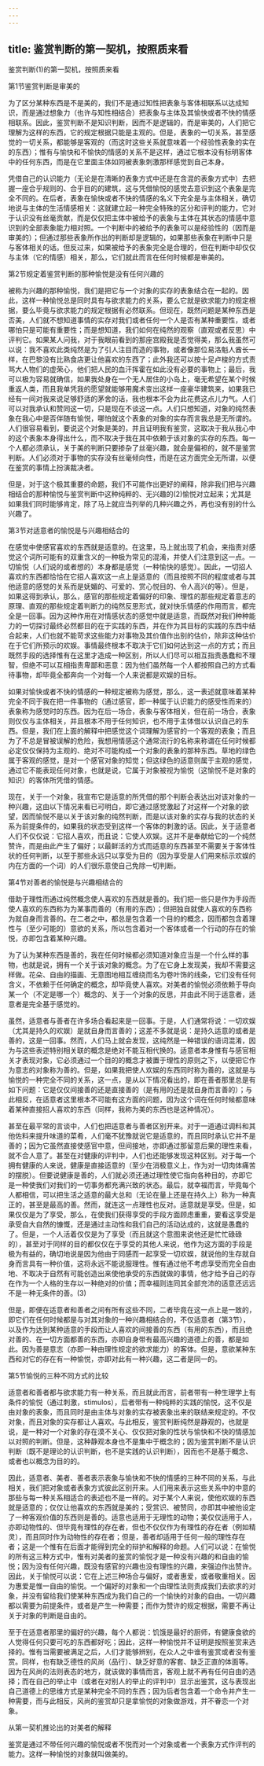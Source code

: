 ```yaml
---
---
---
```

title: 鉴赏判断的第一契机，按照质来看
---




鉴赏判断(1)的第一契机，按照质来看


第1节鉴赏判断是审美的



为了区分某种东西是不是美的，我们不是通过知性把表象与客体相联系以达成知识，而是通过想象力（也许与知性相结合）把表象与主体及其愉快或者不快的情感相联系。因此，鉴赏判断不是知识判断，因而不是逻辑的，而是审美的，人们把它理解为这样的东西，它的规定根据只能是主观的。但是，表象的一切关系，甚至感觉的一切关系，都能够是客观的（而这时这些关系就意味着一个经验性表象的实在的东西）；惟有与愉快和不愉快的情感的关系不是这样，通过它根本没有标明客体中的任何东西，而是在它里面主体如同被表象刺激那样感觉到自己本身。

凭借自己的认识能力（无论是在清晰的表象方式中还是在含混的表象方式中）去把握一座合乎规则的、合乎目的的建筑，这与凭借愉悦的感觉去意识到这个表象是完全不同的。在后者，表象在愉快或者不快的情感的名义下完全是与主体相关，确切地说与主体的生活情感相关：这就建立起一种完全特殊的区分和评判的能力，它对于认识没有丝毫贡献，而是仅仅把主体中被给予的表象与主体在其状态的情感中意识到的全部表象能力相对照。一个判断中的被给予的表象可以是经验性的（因而是审美的）；但通过那些表象所作出的判断却是逻辑的，如果那些表象在判断中只是与客体相关的话。但反过来，如果被给予的表象完全是合理的，但在判断中却仅仅与主体（它的情感）相关，那么，它们就此而言在任何时候都是审美的。

第2节规定着鉴赏判断的那种愉悦是没有任何兴趣的



被称为兴趣的那种愉悦，我们是把它与一个对象的实存的表象结合在一起的。因此，这样一种愉悦总是同时具有与欲求能力的关系，要么它就是欲求能力的规定根据，要么毕竟与欲求能力的规定根据有必然联系。但现在，既然问题是某种东西是否美，人们就不想知道事情的实存对我们或者任何一个人是否有某种重要性，或者哪怕只是可能有重要性；而是想知道，我们如何在纯然的观察（直观或者反思）中评判它。如果某人问我，对于我眼前看到的那座宫殿我是否觉得美，那么我虽然可以说：我不喜欢此类纯然是为了引人注目而造的事物，或者像那位易洛魁人酋长一样，在巴黎没有比熟食店更让他喜欢的东西了；此外我还可以按十足卢梭的方式责骂大人物们的虚荣心，他们把人民的血汗挥霍在如此没有必要的事物上；最后，我可以极为容易就确信，如果我处身在一个无人居住的小岛上，毫无希望在某个时候重返人类，而且我单凭我的愿望就能够用魔术变出这样一座豪华建筑来，如果我已经有一间对我来说足够舒适的茅舍的话，我也根本不会为此花费这点儿力气。人们可以对我承认和赞同这一切，只是现在不谈这一点。人们只想知道，对象的纯然表象在我心中是否伴随有愉悦，哪怕就这个表象的对象的实存而言我总是无所谓的。人们很容易看到，要说这个对象是美的，并且证明我有鉴赏，这取决于我从我心中的这个表象本身得出什么，而不取决于我在其中依赖于该对象的实存的东西。每一个人都必须承认，关于美的判断只要掺杂了丝毫兴趣，就会是偏袒的，就不是鉴赏判断。人们必须对于事物的实存没有丝毫倾向性，而是在这方面完全无所谓，以便在鉴赏的事情上扮演裁决者。

但是，对于这个极其重要的命题，我们不可能作出更好的阐释，除非我们把与兴趣相结合的那种愉悦与鉴赏判断中这种纯粹的、无兴趣的(2)愉悦对立起来；尤其是如果我们同时能够肯定，除了马上就应当列举的几种兴趣之外，再也没有别的什么兴趣了。

第3节对适意者的愉悦是与兴趣相结合的



在感觉中使感官喜欢的东西就是适意的。在这里，马上就出现了机会，来指责对感觉这个词所可能有的双重含义的一种极为常见的混淆，并使人们注意到这一点。一切愉悦（人们说的或者想的）本身都是感觉（一种愉快的感觉）。因此，一切招人喜欢的东西都恰恰在它招人喜欢这一点上是适意的（而且按照不同的程度或者与其他适意的感觉的关系而是妩媚的、可爱的、赏心悦目的、令人高兴的等）。但是，如果这得到承认，那么，感官的那些规定着偏好的印象、理性的那些规定着意志的原理、直观的那些规定着判断力的纯然反思形式，就对快乐情感的作用而言，都完全是一回事。因为这种作用在对情感状态的感觉中就是适意，而既然对我们种种能力的一切探讨最终必然都目的在于实践的东西，并在作为其目标的实践的东西中结合起来，人们也就不能苛求这些能力对事物及其价值作出别的估价，除非这种估价在于它们所预示的欢娱。事情最终根本不取决于它们如何达到这一点的方式；而且既然手段的选择惟有在这里才造成一种区别，所以人们尽可以相互指责愚蠢和不理智，但绝不可以互相指责卑鄙和恶意：因为他们虽然每一个人都按照自己的方式看待事物，却毕竟全都奔向一个对每一个人来说都是欢娱的目标。

如果对愉快或者不快的情感的一种规定被称为感觉，那么，这一表述就意味着某种完全不同于我在把一件事物的（通过感官，即一种属于认识能力的感受性而来的）表象称为感觉时的东西。因为在后一场合，表象与客体相关，但在前一场合，表象则仅仅与主体相关，并且根本不用于任何知识，也不用于主体借以认识自己的东西。但是，我们在上面的解释中把感觉这个词理解为感官的一个客观的表象；而且为了不总是冒被误解的危险，我想用情感这个通常流行的名称来称谓在任何时候都必定仅仅保持为主观的、绝对不可能构成一个对象的表象的那种东西。草地的绿色属于客观的感觉，是对一个感官对象的知觉；但这绿色的适意则属于主观的感觉，通过它不能表现任何对象，也就是说，它属于对象被视为愉悦（这愉悦不是对象的知识）的客体所凭借的情感。

现在，关于一个对象，我宣布它是适意的所凭借的那个判断会表达出对该对象的一种兴趣，这由以下情况来看已可明白，即它通过感觉激起了对这样一个对象的欲望，因而愉悦不是以关于该对象的纯然判断，而是以该对象的实存与我的状态的关系为前提条件的，如果我的状态受到这样一个客体的刺激的话。因此，关于适意者人们不仅仅说：它招人喜欢，而且说：它使人欢娱。这并不是奉献给它的一个纯然赞许，而是由此产生了偏好；以最鲜活的方式而适意的东西甚至不需要关于客体性状的任何判断，以至于那些永远只以享受为目的（因为享受是人们用来标示欢娱的内在方面的一个词）的人们很乐意使自己免除一切判断。

第4节对善者的愉悦是与兴趣相结合的



借助于理性而通过纯然概念使人喜欢的东西就是善的。我们把一些只是作为手段而使人喜欢的东西称为为某事而善的（有用的东西）；但把独自就使人喜欢的东西称为就自身而言善的。在二者之中，都总是包含着一个目的的概念，因而都包含着理性与（至少可能的）意欲的关系，所以包含着对一个客体或者一个行动的存在的愉悦，亦即包含着某种兴趣。

为了认为某种东西是善的，我在任何时候都必须知道对象应当是一个什么样的事物，也就是说，拥有一个关于该对象的概念。为了在它身上发现美，我却不需要这样做。花朵、自由的描画、无意图地相互缠绕而名为卷叶饰的线条，它们没有任何含义，不依赖于任何确定的概念，却毕竟使人喜欢。对美者的愉悦必须依赖于导向某一个（不定是哪一个）概念的、关于一个对象的反思，并由此不同于适意者，适意者是完全基于感觉的。

虽然，适意者与善者在许多场合看起来是一回事。于是，人们通常将说：一切欢娱（尤其是持久的欢娱）是就自身而言善的；这差不多就是说：是持久适意的或者是善的，这是一回事。然而，人们马上就会发现，这纯然是一种错误的语词混淆，因为与这些表述特别相关联的概念是绝对不能互相代换的。适意者本身惟有与感官相关才表现对象，它必须通过一个目的的概念才被置于理性的原则之下，以便把它作为意志的对象称为善的。但是，如果我把使人欢娱的东西同时称为善的，这就是与愉悦的一种完全不同的关系，这一点，是从以下情况看出的，即在善者那里总是有如下问题：它是仅仅间接善的还是直接善的（是有用的还是就自身而言善的）；与此相反，在适意者这里根本不可能有这方面的问题，因为这个词在任何时候都意味着某种直接招人喜欢的东西（同样，我称为美的东西也是这种情况）。

甚至在最平常的言谈中，人们也把适意者与善者区别开来。对于一道通过调料和其他佐料来提升味道的菜肴，人们毫不犹豫就说它是适意的，而且同时承认它并不是善的；因为它虽然直接使感官中意，但间接地，亦即通过那留意后果的理性来看，就不合人意了。甚至在对健康的评判中，人们也还能够发现这种区别。对于每一个拥有健康的人来说，健康是直接适意的（至少在消极意义上，作为对一切肉体痛苦的摆脱）。但要说健康是善的，人们就必须还通过理性使它指向各种目的，亦即它是一种使我们对我们的一切事务都充满兴致的状态。最后，就幸福而言，毕竟每个人都相信，可以把生活之适意的最大总和（无论在量上还是在持久上）称为一种真正的，甚至是最高的善。然而，就连这一点理性也反对。适意就是享受。但是，如果仅仅是为了享受，那么，在使我们获得享受的手段方面顾虑重重，要看这享受是承受自大自然的慷慨，还是通过主动性和我们自己的活动达成的，这就是愚蠢的了。但是，一个人活着仅仅是为了享受（而且就这个意图来说他还是忙忙碌碌的），甚至对于同样的目的都仅仅在于享受的其他人来说，他作为这方面的手段是极为有益的，确切地说是因为他由于同感而一起享受一切欢娱，就说他的生存就自身而言具有一种价值，这将永远不能说服理性。惟有通过他不考虑享受而完全自由地、不取决于自然有可能创造出来使他承受的东西就做的事情，他才给予自己的存在作为一个人格的生存以一种绝对的价值；而幸福则连同其全部充沛的适意还远远不是一种无条件的善。(3)

但是，即便在适意者和善者之间有所有这些不同，二者毕竟在这一点上是一致的，即它们在任何时候都是与对其对象的一种兴趣相结合的，不仅适意者（第3节），以及作为达到某种适意的手段而让人喜欢的间接善的东西（有用的东西），而且绝对善的、在一切方面都善的东西，亦即自身带有最高兴趣的道德上的善，都是如此。因为善是意志（亦即一种由理性规定的欲求能力）的客体。但是，意欲某种东西和对它的存在有一种愉悦，亦即对此有一种兴趣，这二者是同一的。

第5节愉悦的三种不同方式的比较



适意者和善者都与欲求能力有一种关系，而且就此而言，前者带有一种生理学上有条件的愉悦（通过刺激，stimulos），后者带有一种纯粹的实践的愉悦，这不仅是由对象的表象，而且同时是由主体与对象的实存被表象出来的联结来规定的。不仅对象，而且对象的实存都让人喜欢。与此相反，鉴赏判断纯然是静观的，也就是说，是一种对一个对象的存在漠不关心、仅仅把对象的性状与愉快和不快的情感加以对照的判断。但是，这种静观本身也不是集中于概念的；因为鉴赏判断不是认识判断（既不是理论的认识判断，也不是实践的认识判断），因而也不是基于概念、或者也以概念为目的的。

因此，适意者、美者、善者表示表象与愉快和不快的情感的三种不同的关系，与此相关，我们把对象或者表象方式彼此区别开来。人们用来表示这些关系中的中意的那些与每一种关系相适合的表述也不是一样的。对于某个人来说，使他欢娱的东西就是适意的；仅仅让他喜欢的东西就是美的；受赏识、被赞同，亦即其中被他设定了一种客观价值的东西则是善的。适意也适用于无理性的动物；美仅仅适用于人，亦即动物性的、但毕竟有理性的存在者，但也不仅仅作为有理性的存在者（例如精灵），而且同时作为动物性的存在者；但是，善者却适用于任何一般的理性存在者；这是一个惟有在后面才能得到完全的辩护和解释的命题。人们可以说：在愉悦的所有这三种方式中，惟有对美者的鉴赏的愉悦才是一种没有兴趣的和自由的愉悦；因为没有任何兴趣，既没有感官的兴趣也没有理性的兴趣，来强迫作出赞许。因此，关于愉悦可以说：它在上述三种场合与偏好，或者惠爱，或者敬重相关。因为惠爱是惟一自由的愉悦。一个偏好的对象和一个由理性法则责成我们去欲求的对象，并没有留给我们使某种东西成为我们自己的一个愉快的对象的自由。一切兴趣都以需要为前提条件，或者是产生一种需要；而作为赞许的规定根据，需要不再让关于对象的判断是自由的。

至于在适意者那里的偏好的兴趣，每个人都说：饥饿是最好的厨师，有健康食欲的人觉得任何只要可吃的东西都好吃；因此，这样一种愉悦并不证明是按照鉴赏来选择的。惟有当需要被满足之后，人们才能够辨别，在众人之中谁有鉴赏或者没有鉴赏。同样，也有缺乏德性的风尚（品行）、缺乏好意的客套、缺乏正直的体面等。因为在风尚的法则表态的地方，就该做的事情而言，客观上就不再有任何自由的选择；而在自己的举止中（或者在对别人的举止的评判中）显示出鉴赏，这与表现出自己道德上的思维方式是某种完全不同的东西；因为后者包含着一个命令并产生一种需要，而与此相反，风尚的鉴赏却只是拿愉悦的对象做游戏，并不眷恋一个对象。

从第一契机推论出的对美者的解释



鉴赏是通过不带任何兴趣的愉悦或者不悦而对一个对象或者一个表象方式作评判的能力。这样一种愉悦的对象就叫做美的。